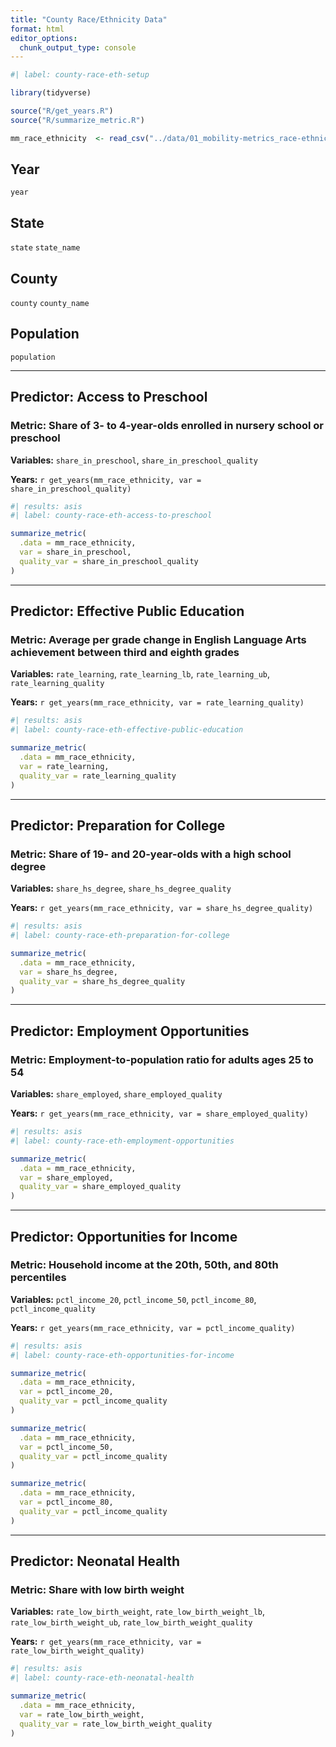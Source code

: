 ```yaml
---
title: "County Race/Ethnicity Data"
format: html
editor_options: 
  chunk_output_type: console
---
```


```r
#| label: county-race-eth-setup

library(tidyverse)

source("R/get_years.R")
source("R/summarize_metric.R")

mm_race_ethnicity  <- read_csv("../data/01_mobility-metrics_race-ethnicity_longitudinal.csv")

```

## Year

`year`

## State

`state`
`state_name`

## County

`county`
`county_name`

## Population

`population`

---

## Predictor: Access to Preschool

### Metric: Share of 3- to 4-year-olds enrolled in nursery school or preschool

**Variables:** `share_in_preschool`, `share_in_preschool_quality`

**Years:** `r get_years(mm_race_ethnicity, var = share_in_preschool_quality)`

```r
#| results: asis
#| label: county-race-eth-access-to-preschool

summarize_metric(
  .data = mm_race_ethnicity, 
  var = share_in_preschool, 
  quality_var = share_in_preschool_quality
)

```

---

## Predictor: Effective Public Education

### Metric: Average per grade change in English Language Arts achievement between third and eighth grades

**Variables:** `rate_learning`, `rate_learning_lb`, `rate_learning_ub`, `rate_learning_quality`

**Years:** `r get_years(mm_race_ethnicity, var = rate_learning_quality)`

```r
#| results: asis
#| label: county-race-eth-effective-public-education

summarize_metric(
  .data = mm_race_ethnicity, 
  var = rate_learning, 
  quality_var = rate_learning_quality
)

```

---

## Predictor: Preparation for College

### Metric: Share of 19- and 20-year-olds with a high school degree

**Variables:** `share_hs_degree`, `share_hs_degree_quality`

**Years:** `r get_years(mm_race_ethnicity, var = share_hs_degree_quality)`

```r
#| results: asis
#| label: county-race-eth-preparation-for-college

summarize_metric(
  .data = mm_race_ethnicity, 
  var = share_hs_degree, 
  quality_var = share_hs_degree_quality
)

```

---

## Predictor: Employment Opportunities

### Metric: Employment-to-population ratio for adults ages 25 to 54

**Variables:** `share_employed`, `share_employed_quality`

**Years:** `r get_years(mm_race_ethnicity, var = share_employed_quality)`

```r
#| results: asis
#| label: county-race-eth-employment-opportunities

summarize_metric(
  .data = mm_race_ethnicity, 
  var = share_employed, 
  quality_var = share_employed_quality
)

```

---

## Predictor: Opportunities for Income

### Metric: Household income at the 20th, 50th, and 80th percentiles

**Variables:** `pctl_income_20`, `pctl_income_50`, `pctl_income_80`, `pctl_income_quality`

**Years:** `r get_years(mm_race_ethnicity, var = pctl_income_quality)`

```r
#| results: asis
#| label: county-race-eth-opportunities-for-income

summarize_metric(
  .data = mm_race_ethnicity, 
  var = pctl_income_20, 
  quality_var = pctl_income_quality
)

summarize_metric(
  .data = mm_race_ethnicity, 
  var = pctl_income_50, 
  quality_var = pctl_income_quality
)

summarize_metric(
  .data = mm_race_ethnicity, 
  var = pctl_income_80, 
  quality_var = pctl_income_quality
)

```

---

## Predictor: Neonatal Health

### Metric: Share with low birth weight

**Variables:** `rate_low_birth_weight`, `rate_low_birth_weight_lb`, `rate_low_birth_weight_ub`, `rate_low_birth_weight_quality`

**Years:** `r get_years(mm_race_ethnicity, var = rate_low_birth_weight_quality)`

```r
#| results: asis
#| label: county-race-eth-neonatal-health

summarize_metric(
  .data = mm_race_ethnicity, 
  var = rate_low_birth_weight, 
  quality_var = rate_low_birth_weight_quality
)

```
